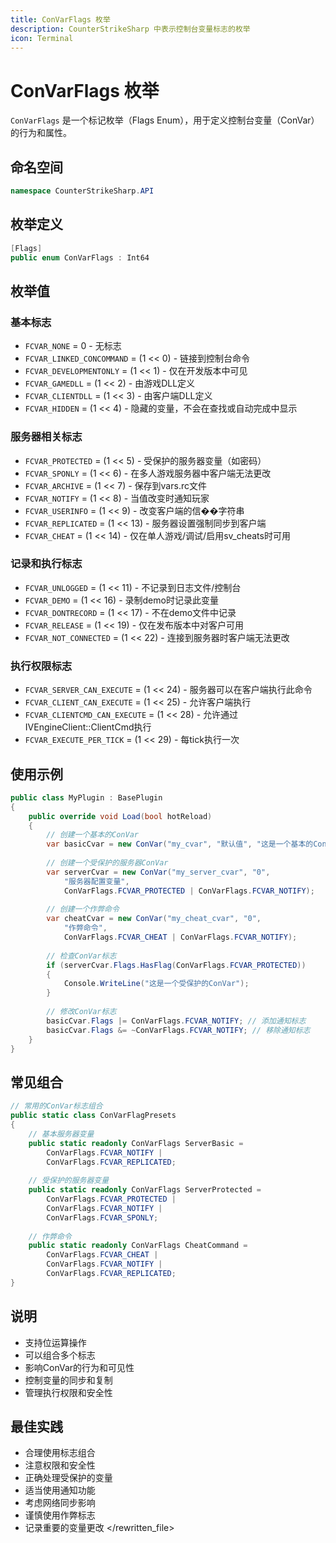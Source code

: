 ```yaml
---
title: ConVarFlags 枚举
description: CounterStrikeSharp 中表示控制台变量标志的枚举
icon: Terminal
---
```


# ConVarFlags 枚举

`ConVarFlags` 是一个标记枚举（Flags Enum），用于定义控制台变量（ConVar）的行为和属性。

## 命名空间

```csharp
namespace CounterStrikeSharp.API
```

## 枚举定义

```csharp
[Flags]
public enum ConVarFlags : Int64
```

## 枚举值

### 基本标志

- `FCVAR_NONE` = 0 - 无标志
- `FCVAR_LINKED_CONCOMMAND` = (1 << 0) - 链接到控制台命令
- `FCVAR_DEVELOPMENTONLY` = (1 << 1) - 仅在开发版本中可见
- `FCVAR_GAMEDLL` = (1 << 2) - 由游戏DLL定义
- `FCVAR_CLIENTDLL` = (1 << 3) - 由客户端DLL定义
- `FCVAR_HIDDEN` = (1 << 4) - 隐藏的变量，不会在查找或自动完成中显示

### 服务器相关标志

- `FCVAR_PROTECTED` = (1 << 5) - 受保护的服务器变量（如密码）
- `FCVAR_SPONLY` = (1 << 6) - 在多人游戏服务器中客户端无法更改
- `FCVAR_ARCHIVE` = (1 << 7) - 保存到vars.rc文件
- `FCVAR_NOTIFY` = (1 << 8) - 当值改变时通知玩家
- `FCVAR_USERINFO` = (1 << 9) - 改变客户端的信��字符串
- `FCVAR_REPLICATED` = (1 << 13) - 服务器设置强制同步到客户端
- `FCVAR_CHEAT` = (1 << 14) - 仅在单人游戏/调试/启用sv_cheats时可用

### 记录和执行标志

- `FCVAR_UNLOGGED` = (1 << 11) - 不记录到日志文件/控制台
- `FCVAR_DEMO` = (1 << 16) - 录制demo时记录此变量
- `FCVAR_DONTRECORD` = (1 << 17) - 不在demo文件中记录
- `FCVAR_RELEASE` = (1 << 19) - 仅在发布版本中对客户可用
- `FCVAR_NOT_CONNECTED` = (1 << 22) - 连接到服务器时客户端无法更改

### 执行权限标志

- `FCVAR_SERVER_CAN_EXECUTE` = (1 << 24) - 服务器可以在客户端执行此命令
- `FCVAR_CLIENT_CAN_EXECUTE` = (1 << 25) - 允许客户端执行
- `FCVAR_CLIENTCMD_CAN_EXECUTE` = (1 << 28) - 允许通过IVEngineClient::ClientCmd执行
- `FCVAR_EXECUTE_PER_TICK` = (1 << 29) - 每tick执行一次

## 使用示例

```csharp
public class MyPlugin : BasePlugin
{
    public override void Load(bool hotReload)
    {
        // 创建一个基本的ConVar
        var basicCvar = new ConVar("my_cvar", "默认值", "这是一个基本的ConVar");
        
        // 创建一个受保护的服务器ConVar
        var serverCvar = new ConVar("my_server_cvar", "0", 
            "服务器配置变量",
            ConVarFlags.FCVAR_PROTECTED | ConVarFlags.FCVAR_NOTIFY);
        
        // 创建一个作弊命令
        var cheatCvar = new ConVar("my_cheat_cvar", "0",
            "作弊命令",
            ConVarFlags.FCVAR_CHEAT | ConVarFlags.FCVAR_NOTIFY);
        
        // 检查ConVar标志
        if (serverCvar.Flags.HasFlag(ConVarFlags.FCVAR_PROTECTED))
        {
            Console.WriteLine("这是一个受保护的ConVar");
        }
        
        // 修改ConVar标志
        basicCvar.Flags |= ConVarFlags.FCVAR_NOTIFY; // 添加通知标志
        basicCvar.Flags &= ~ConVarFlags.FCVAR_NOTIFY; // 移除通知标志
    }
}
```

## 常见组合

```csharp
// 常用的ConVar标志组合
public static class ConVarFlagPresets
{
    // 基本服务器变量
    public static readonly ConVarFlags ServerBasic = 
        ConVarFlags.FCVAR_NOTIFY | 
        ConVarFlags.FCVAR_REPLICATED;
    
    // 受保护的服务器变量
    public static readonly ConVarFlags ServerProtected = 
        ConVarFlags.FCVAR_PROTECTED | 
        ConVarFlags.FCVAR_NOTIFY | 
        ConVarFlags.FCVAR_SPONLY;
    
    // 作弊命令
    public static readonly ConVarFlags CheatCommand = 
        ConVarFlags.FCVAR_CHEAT | 
        ConVarFlags.FCVAR_NOTIFY | 
        ConVarFlags.FCVAR_REPLICATED;
}
```

## 说明

- 支持位运算操作
- 可以组合多个标志
- 影响ConVar的行为和可见性
- 控制变量的同步和复制
- 管理执行权限和安全性

## 最佳实践

- 合理使用标志组合
- 注意权限和安全性
- 正确处理受保护的变量
- 适当使用通知功能
- 考虑网络同步影响
- 谨慎使用作弊标志
- 记录重要的变量更改
</rewritten_file> 